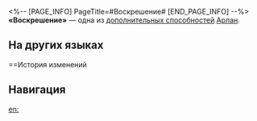 <%-- [PAGE_INFO]
PageTitle=#Воскрешение#
[END_PAGE_INFO] --%>
{{Навык Инфобокс
|Название         = Воскрешение
|Изображение      = След Воскрешение.png
|Персонаж         = Арлан
|Тип              = Доп. способность
|Возвышение       = 2
|Длительность     = 
|Описание         = После победы над противником, если текущее НР Арлана ниже или равно 30%, то он немедленно восстанавливает 20% от своего макс. НР.
|Свойство1        = 
|Масштабирование1 = 
}}
'''«Воскрешение»''' — одна из [[дополнительная способность|дополнительных способностей]] [[Арлан]].

==На других языках==
{{На других языках
|en   = Revival
|zhs  = 苏生
|zht  = 甦生
|ja   = {{Rubi|蘇生|そせい}}
|ko   = 소생
|es   = Renacimiento
|fr   = Second souffle
|ru   = Воскрешение
|th   = Revival
|vi   = Hồi Sinh
|de   = Wiederbelebung
|id   = Revival
|pt   = Ressurgimento
}}

==История изменений
{{История изменений|3.5}}

==Навигация==
{{Навык Навбокс|Арлан}}

[[en:]]